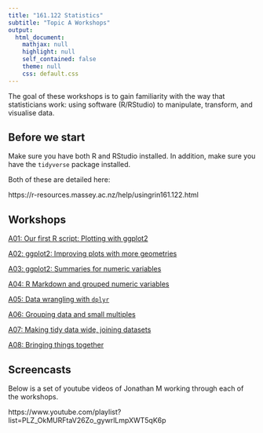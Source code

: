 ```yaml
---
title: "161.122 Statistics"
subtitle: "Topic A Workshops"
output:
  html_document:
    mathjax: null
    highlight: null
    self_contained: false
    theme: null
    css: default.css
---
```


The goal of these workshops is to gain familiarity with the way that statisticians work: using software (R/RStudio) to manipulate, transform, and visualise data.

## Before we start

Make sure you have both R and RStudio installed. In addition, make sure you have the `tidyverse` package installed.

Both of these are detailed here:

https://r-resources.massey.ac.nz/help/usingrin161.122.html

## Workshops

[A01: Our first R script: Plotting with ggplot2](https://www.massey.ac.nz/~jcmarsha/161122/labs/labA01_guide.html)

[A02: ggplot2: Improving plots with more geometries](https://www.massey.ac.nz/~jcmarsha/161122/labs/labA02_guide.html)

[A03: ggplot2: Summaries for numeric variables](https://www.massey.ac.nz/~jcmarsha/161122/labs/labA03_guide.html)

[A04: R Markdown and grouped numeric variables](https://www.massey.ac.nz/~jcmarsha/161122/labs/labA04_guide.html)

[A05: Data wrangling with `dplyr`](https://www.massey.ac.nz/~jcmarsha/161122/labs/labA05_guide.html)

[A06: Grouping data and small multiples](https://www.massey.ac.nz/~jcmarsha/161122/labs/labA06_guide.html)

[A07: Making tidy data wide, joining datasets](https://www.massey.ac.nz/~jcmarsha/161122/labs/labA07_guide.html)

[A08: Bringing things together](https://www.massey.ac.nz/~jcmarsha/161122/labs/labA08_guide.html)

## Screencasts

Below is a set of youtube videos of Jonathan M working through each of the workshops.

https://www.youtube.com/playlist?list=PLZ_OkMURFtaV26Zo_gywrlLmpXWT5qK6p
